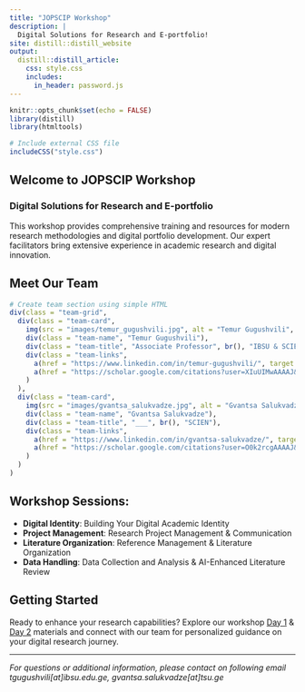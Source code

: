 ```yaml
---
title: "JOPSCIP Workshop"
description: |
  Digital Solutions for Research and E-portfolio!
site: distill::distill_website
output:
  distill::distill_article:
    css: style.css
    includes:
      in_header: password.js
---
```


```r
knitr::opts_chunk$set(echo = FALSE)
library(distill)
library(htmltools)

# Include external CSS file
includeCSS("style.css")
```

<div class="workshop-intro">
## Welcome to JOPSCIP Workshop
### Digital Solutions for Research and E-portfolio

This workshop provides comprehensive training and resources for modern research methodologies and digital portfolio development. Our expert facilitators bring extensive experience in academic research and digital innovation.
</div>

## Meet Our Team

```r
# Create team section using simple HTML
div(class = "team-grid",
  div(class = "team-card",
    img(src = "images/temur_gugushvili.jpg", alt = "Temur Gugushvili", class = "team-photo"),
    div(class = "team-name", "Temur Gugushvili"),
    div(class = "team-title", "Associate Professor", br(), "IBSU & SCIEN"),
    div(class = "team-links",
      a(href = "https://www.linkedin.com/in/temur-gugushvili/", target = "_blank", "LinkedIn"),
      a(href = "https://scholar.google.com/citations?user=XIuUIMwAAAAJ&hl=en&oi=ao", target = "_blank", "Google Scholar")
    )
  ),
  div(class = "team-card",
    img(src = "images/gvantsa_salukvadze.jpg", alt = "Gvantsa Salukvadze", class = "team-photo"),
    div(class = "team-name", "Gvantsa Salukvadze"),
    div(class = "team-title", "___", br(), "SCIEN"),
    div(class = "team-links",
      a(href = "https://www.linkedin.com/in/gvantsa-salukvadze/", target = "_blank", "LinkedIn"),
      a(href = "https://scholar.google.com/citations?user=O0k2rcgAAAAJ&hl=en&oi=ao", target = "_blank", "Google Scholar")
    )
  )
)
```

## Workshop Sessions:

- **Digital Identity**: Building Your Digital Academic Identity
- **Project Management**: Research Project Management & Communication
- **Literature Organization**: Reference Management & Literature Organization
- **Data Handling**: Data Collection and Analysis & AI-Enhanced
Literature Review

## Getting Started

Ready to enhance your research capabilities? Explore our workshop [Day 1](https://jopscipworkshop.netlify.app/august25) & [Day 2](https://jopscipworkshop.netlify.app/august27) materials and connect with our team for personalized guidance on your digital research journey.

---

*For questions or additional information, please contact  on following email tgugushvili[at]ibsu.edu.ge, gvantsa.salukvadze[at]tsu.ge*